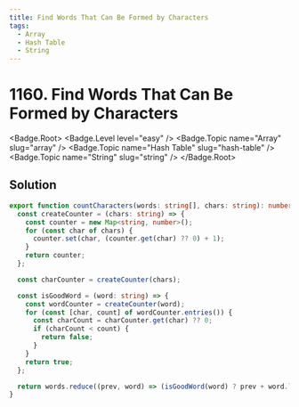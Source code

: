 ```yaml
---
title: Find Words That Can Be Formed by Characters
tags:
  - Array
  - Hash Table
  - String
---
```


# 1160. Find Words That Can Be Formed by Characters

<Badge.Root>
  <Badge.Level level="easy" />
  <Badge.Topic name="Array" slug="array" />
  <Badge.Topic name="Hash Table" slug="hash-table" />
  <Badge.Topic name="String" slug="string" />
</Badge.Root>

## Solution

```typescript filename="solution.ts" copy
export function countCharacters(words: string[], chars: string): number {
  const createCounter = (chars: string) => {
    const counter = new Map<string, number>();
    for (const char of chars) {
      counter.set(char, (counter.get(char) ?? 0) + 1);
    }
    return counter;
  };

  const charCounter = createCounter(chars);

  const isGoodWord = (word: string) => {
    const wordCounter = createCounter(word);
    for (const [char, count] of wordCounter.entries()) {
      const charCount = charCounter.get(char) ?? 0;
      if (charCount < count) {
        return false;
      }
    }
    return true;
  };

  return words.reduce((prev, word) => (isGoodWord(word) ? prev + word.length : prev), 0);
}
```

<ProblemLink
  codingSite="leetcode"
  href="https://leetcode.com/problems/find-words-that-can-be-formed-by-characters"
  title="Find Words That Can Be Formed by Characters"
/>
